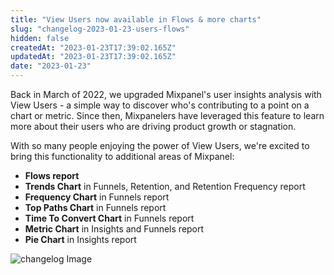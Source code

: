 ```yaml
---
title: "View Users now available in Flows & more charts"
slug: "changelog-2023-01-23-users-flows"
hidden: false
createdAt: "2023-01-23T17:39:02.165Z"
updatedAt: "2023-01-23T17:39:02.165Z"
date: "2023-01-23"
---
```


Back in March of 2022, we upgraded Mixpanel's user insights analysis with View Users - a simple way to discover who's contributing to a point on a chart or metric. Since then, Mixpanelers have leveraged this feature to learn more about their users who are driving product growth or stagnation.

With so many people enjoying the power of View Users, we're excited to bring this functionality to additional areas of Mixpanel:

- **Flows report**
- **Trends Chart** in Funnels, Retention, and Retention Frequency report
- **Frequency Chart** in Funnels report
- **Top Paths Chart** in Funnels report
- **Time To Convert Chart** in Funnels report
- **Metric Chart** in Insights and Funnels report
- **Pie Chart** in Insights report

![changelog Image](/changelog-2023-01-23-users-flows.png)
